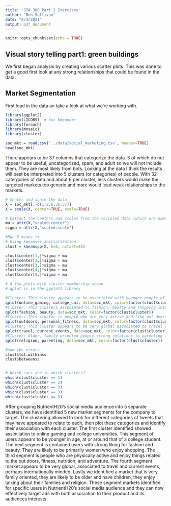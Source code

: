 ```yaml
---
title: 'STA 380 Part 2_Exercises'
author: "Ben Sullivan"
date: "8/4/2021"
output: pdf_document
---
```


```r
knitr::opts_chunk$set(echo = TRUE)
```

## Visual story telling part1: green buildings

We first began analysis by creating various scatter plots. This was done to get a good first look at any strong relationships that could be found in the data. 


## Market Segmentation

First load in the data an take a look at what we're working with.

```r
library(ggplot2)
library(LICORS)  # for kmeans++
library(foreach)
library(mosaic)
library(cluster)

soc_mkt = read.csv('../data/social_marketing.csv', header=TRUE)
head(soc_mkt)


```

There appears to be 37 columns that categorize the data. 3 of which do not appear to be useful, uncategorized, spam, and adult so we will not include them. They are most likely from bots. Looking at the data I think the results will best be interpreted into 5 clusters (or categories) of people. With 32 catergories of data and about 6 per cluster, less clusters would make the targeted markets too generic and more would lead weak relationships to the markets.

```r

# Center and scale the data
X = soc_mkt[,-c(1:2,6,36:37)]
X = scale(X, center=TRUE, scale=TRUE)

# Extract the centers and scales from the rescaled data (which are named attributes)
mu = attr(X,"scaled:center")
sigma = attr(X,"scaled:scale")

#Run K means ++
# Using kmeans++ initialization
clust = kmeanspp(X, k=5, nstart=25)

clust$center[1,]*sigma + mu
clust$center[2,]*sigma + mu
clust$center[3,]*sigma + mu
clust$center[4,]*sigma + mu
clust$center[5,]*sigma + mu

# A few plots with cluster membership shown
# qplot is in the ggplot2 library

#Cluster: This cluster appears to be associated with younger people of age at or near a college student
qplot(online_gaming, college_uni, data=soc_mkt, color=factor(clust$cluster))
#Cluster: This clusters associated to fashion, beuaty and shopping interests, probably mostly women
qplot(fashion, beauty, data=soc_mkt, color=factor(clust$cluster))
#Cluster: This cluster is people who are very active and like out doors, fitness, and nutrition
qplot(outdoors, personal_fitness, data=soc_mkt, color=factor(clust$cluster))
#Cluster: This cluster appears to be very global associated to travel and current events, perhaps international minded
qplot(travel, current_events, data=soc_mkt, color=factor(clust$cluster))
#Cluster: Older, family oriented people strong relations to parenting and religion
qplot(religion, parenting, data=soc_mkt, color=factor(clust$cluster))

#sum the errors
clust$tot.withinss
clust$betweenss


# Which cars are in which clusters?
which(clust$cluster == 1)
which(clust$cluster == 2)
which(clust$cluster == 3)
which(clust$cluster == 3)
which(clust$cluster == 3)

```




After grouping NutrientH20's social media audience into 5 separate clusters, we have identified 5 new market segments for the company to target. The clustering allowed to look for different categories of tweets that may have appeared to relate to each, then plot these categories and identify their association with each cluster. The first cluster identified showed assimilation to online gaming and college universities. This segment of users appears to be younger in age, at or around that of a college student. The next segment is contained users with strong liking for fashion and beauty. They are likely to be primarily women who enjoy shopping. The third segment is people who are physically active and enjoy things related to the out doors, fitness, nutrition, and adventure. The fourth segment market appears to be very global, associated to travel and current events, perhaps internationally minded. Lastly we identified a market that is very family oriented, they are likely to be older and have children, they enjoy talking about their families and religion. These segment markets identified for specific users in NutrientH20's social media audience and they can now effectively target ads with both association to their product and its audiences interests.



